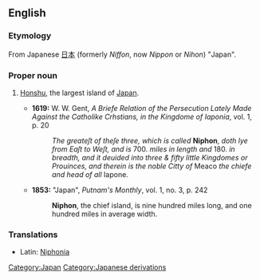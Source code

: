 ==English==

===Etymology===
From Japanese [[日本]] (formerly ''Niffon'', now ''Nippon'' or ''Nihon'') "Japan".

===Proper noun===
{{en-proper-noun}}

# {{obsolete}} [[Honshu]], the largest island of [[Japan]].
#*'''1619:''' W. W. Gent, ''A Briefe Relation of the Persecution Lately Made Against the Catholike Crhstians, in the Kingdome of Iaponia'', vol. 1, p. 20
#*:''The greateſt of theſe three, which is called'' '''Niphon''', ''doth lye from Eaſt to Weſt, and is'' 700. ''miles in length and'' 180. ''in breadth, and it deuided into three & fifty little Kingdomes or Prouinces, and therein is the noble Citty of'' Meaco ''the chiefe and head of all'' Iapone.
#*'''1853:''' "Japan", ''Putnam's Monthly'', vol. 1, no. 3, p. 242
#*:'''Niphon''', the chief island, is nine hundred miles long, and one hundred miles in average width.

===Translations===
{{rfc-level|Translations at L3+ (AutoFormat would have corrected level of Translations)}}
{{top}}
*Latin: [[Niphonia]] {{f}}
{{mid}}
{{bottom}}

[[Category:Japan]]
[[Category:Japanese derivations]]